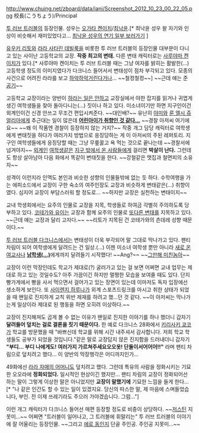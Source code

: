 http://www.chuing.net/zboard/data/iani/Screenshot_2012_10_23_00_22_05.png
校長(こうちょう)/Principal

[[투 러브 트러블]]의 등장인물. 성우는 [[오가타 켄이치]]/[[최낙윤]].[* 최낙윤 성우 왈 자기와 인상이 비슷해서 재미있었다고... [http://blog.naver.com/pilst/30112866769 최낙윤 성우의 연기 일부 보러가기] ]

[[유우키 리토]]와 [[라라 사타린 데빌룩]]을 비롯한 투 러브 트러블의 등장인물 대부분이 다니고 있는 사이난 고등학교의 교장. '''작중 최고의 변태.'''  다른 변태 캐릭터로는 [[사루야마 켄이치]]가 있다.[* 사루야마 켄이치는 투 러브 트러블 때는 그냥 여자를 밝히는 활발한(...) 고등학생 정도의 이미지였다가 다크니스 들어서서 변태성이 점차 부각되고 있다. 모종의 사건으로 어려진 라라를 보고 [[하악하악]]거린다거나... ~~철컹철컹~~] ~~근데 얘는 준 [[공기]]~~

고등학교 교장이라는 양반이 [[하라는 공부는 안하고|하라는 일은 안하고]] 교장실에서 야한 잡지를 읽거나 귀엽게 생긴 여학생들을 찾아 돌아다니는(...) 짓이나 하고 있다. 미소녀이기만 하면 지구인이건 외계인이건 신경 안쓰고 무조건 편입시켜준다. ~~대인배?~~ 유난히 [[금빛 어둠|야미]]와 [[룬 엘시 쥬얼리아]]에게 추근대는 일이 많은데 '''[[로리콘|어린아이가 취향인 것 같다...]]''' ~~경찰 아저씨 여기에요~~ ~~왜 이 작품엔 경찰이 등장하지 않는 거지?~~ 작중 개그 담당 캐릭터로 여학생에게 변태짓을 하다가 여러가지 방법으로 응징당하는 게 이 아저씨의 주된 레퍼토리. 지구인 여학생들에게 응징당할 때는 그냥 무릎꿇고 욕 먹는 것으로 끝나는데 ~~경찰서에 넘겨야지~~ [[금빛 어둠|외계인]] [[쿠로사키 메아|여학생]]같은 [[네메시스(트러블 다크니스)|지구 밖에서 온 사람들]]에게 걸리면 '''박살이 난다.''' 그런데도 항상 살아남아 다음 화에서 똑같이 변태짓을 한다. ~~강철같은 맷집과 철면피의 소유자~~

성격이 이런지라 인맥도 본인과 비슷한 성향의 인물들밖에 없는 듯 하다. 수학여행을 가는 에피소드에서 교장이 구한 숙소의 여주인장도 교장과 비슷하게 변태같은(...) 취향이였다. 심지어 교장이 부담스러워 할 정도로... ~~하지만 교장은 실천하는 변태이지~~

교내 학생회에서는 요주의 인물로 교장을 지목, 학생들로 하여금 각별히 주의하도록 당부하고 있다. [[코테가와 유이]]는 교장과 함께 요주의 인물로 [[유우키 리토|또다른 변태]]를 지목하고 있다. ~~근데 얘는 교장과 달리 고자다.~~ ~~리토가 지목된 건 코테가와의 츤데레 성향 때문이다.~~

[[투 러브 트러블 다크니스]]에서는 변태성이 더욱 부각되어 말 그대로 막나가고 있다. 팬티 차림이 되어 여학생에게 달려드는 건 일상.(...) 이젠 미소녀 여학생 뿐만 아니라 [[티어유 루나틱|새로 온 여교사]]나 '''[[렌 엘시 쥬얼리아|남학생(...)]]'''에게까지 달려들기 시작했다! ~~Ang?~~ ~~[[그만해 미친놈들아|그만해 미친놈아]]~~

교장이 이런 막장인데도 학교가 제대로(?) 굴러가고 있는 걸 보면 어쩌면 교내 업무는 제대로 하고 있는 것일수도? 아주 가끔이긴 하지만 멀쩡한 모습을 보여줄 때도 있다. 단지 빵가게에서 빵을 사서 먹으면서 걸어가고 있는 장면이 있는데 이마저도 독자 입장에선 생소하게 보인다. 또 [[사이렌지 하루나]]가 외계 스포츠드링크를 마시고 취한 상태가 되었을 때 왠일로 진지하게 교칙 위반 제재를 하려고 했...던 것 같다. ~~이 아저씨는 막나가는게 일상이라 제대로 된 행동을 하면 오히려 이상하다.~~

교장이 진지해져도 곱게 볼 수 없는 이유가 왠일로 진지한 이야기를 하나 했더니 갑자기 '''달려들어 덮치는 걸로 결론을 짓기 때문이다.''' 한 예로 다크니스 28화에서 [[키리사키 쿄코]]가 학교를 방문했을 때 "바쁘신데 학교를 위해 시간 내주셔서 감사합니다. 저희 학교 학생들도 공부가 되었을 것입니다."같은 말로 교장답지 않은 진지함을 드러내더니 갑자기 '''"부디... 부디 나에게도! 여러가지 가르쳐주세요오오옷! 단둘이서어어어!!"''' 라며 팬티 차림으로 덮치려고 했다... 이 양반의 막장행각은 어디까지인가...

49화에선 [[세피 미카엘라 데빌룩|라라 자매의 어머니]]도 덮치려고 했다. 그런데 특유의 사람을 정화시키는 기묘한 오오라에 '''정화되었다.''' 일시적인 현상이긴 했지만... 팬티 차림의 교장이 정화되어선 하는 말이 그렇게 이상한 말은 아니었지만 '''교장이 말했기에''' 기묘한 느낌을 들게 한다...[* "나 같은 인간도 할 수 있는 일이 있겠지요. 당신의 따스한 말, 제 마음에 스며들었습니다, 부인. 전 이제 쓰레기라도 주으러 가야겠습니다. 그럼..."]

이런 개그 캐릭터가 다크니스 들어선 매편 등장할 정도로 비중이 상당하다. ~~[[저스틴(투 러브 트러블)|저스틴]] 지못미...~~ 어쩌면 "트러블이 일어나고, 그 트러블에 휘말리는" 투 러브 트러블의 이야기에 잘 어울리는 등장인물. ~~그리고 [[에로 동인지]] 단골 주인공. 주인공 지못미...~~




